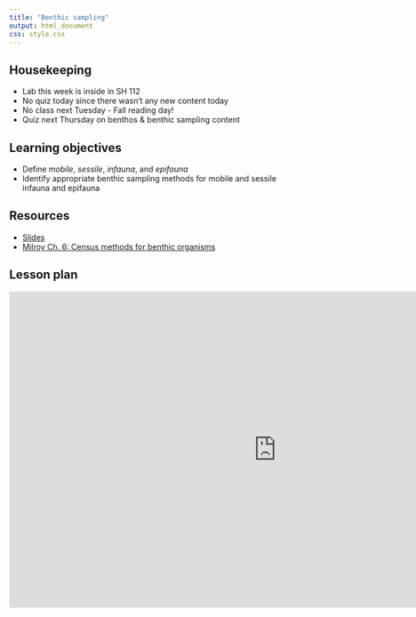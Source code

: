 ```yaml
---
title: "Benthic sampling"
output: html_document
css: style.css
---
```

## Housekeeping

* Lab this week is inside in SH 112
* No quiz today since there wasn't any new content today
* No class next Tuesday - Fall reading day!
* Quiz next Thursday on benthos & benthic sampling content

## Learning objectives

* Define *mobile*, *sessile*, *infauna*, and *epifauna*
* Identify  appropriate benthic sampling methods for mobile and sessile infauna and epifauna

## Resources

* [Slides](https://docs.google.com/presentation/d/1bN6Hi_3pbCs9VPJZg4J3MpSS7pqkSf0JLgezECEiRg0)
* [Milroy Ch. 6: Census methods for benthic organisms](https://mrne392.github.io/lesson-plans/readings/Milroy_Ch6.pdf)

## Lesson plan

<iframe src="https://docs.google.com/presentation/d/1bN6Hi_3pbCs9VPJZg4J3MpSS7pqkSf0JLgezECEiRg0/embed?start=false&loop=false&delayms=3000" frameborder="0" width="960" height="569" allowfullscreen="true" mozallowfullscreen="true" webkitallowfullscreen="true" data-external="1"></iframe>

